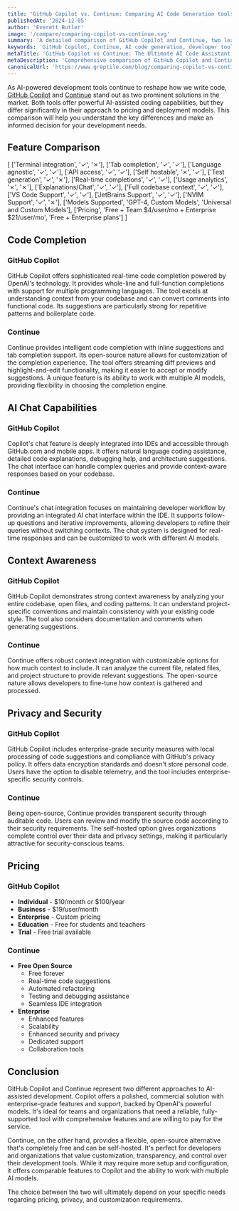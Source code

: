 ```yaml
---
title: 'GitHub Copilot vs. Continue: Comparing AI Code Generation tools (2025)'
publishedAt: '2024-12-05'
author: 'Everett Butler'
image: '/compare/comparing-copilot-vs-continue.svg'
summary: 'A detailed comparison of GitHub Copilot and Continue, two leading AI code assistants, analyzing their features, pricing, and capabilities to help developers make an informed choice.'
keywords: 'GitHub Copilot, Continue, AI code generation, developer tools, code completion, IDE integration, AI programming assistant, code suggestions'
metaTitle: 'GitHub Copilot vs Continue: The Ultimate AI Code Assistant Comparison (2025)'
metaDescription: 'Comprehensive comparison of GitHub Copilot and Continue, exploring features, pricing, and capabilities to help developers choose the right AI coding assistant for their needs.'
canonicalUrl: 'https://www.greptile.com/blog/comparing-copilot-vs-continue'
---
```


As AI-powered development tools continue to reshape how we write code, [GitHub Copilot](https://github.com/home) and [Continue](https://www.continue.dev/) stand out as two prominent solutions in the market. Both tools offer powerful AI-assisted coding capabilities, but they differ significantly in their approach to pricing and deployment models. This comparison will help you understand the key differences and make an informed decision for your development needs.

## Feature Comparison

[
    ['Terminal integration', '✓', '✗'],
    ['Tab completion', '✓', '✓'],
    ['Language agnostic', '✓', '✓'],
    ['API access', '✓', '✓'],
    ['Self hostable', '✗', '✓'],
    ['Test generation', '✓', '✗'],
    ['Real-time completions', '✓', '✓'],
    ['Usage analytics', '✗', '✗'],
    ['Explanations/Chat', '✓', '✓'],
    ['Full codebase context', '✓', '✓'],
    ['VS Code Support', '✓', '✓'],
    ['JetBrains Support', '✓', '✓'],
    ['NVIM Support', '✓', '✗'],
    ['Models Supported', 'GPT-4, Custom Models', 'Universal and Custom Models'],
    ['Pricing', 'Free + Team $4/user/mo + Enterprise $21/user/mo', 'Free + Enterprise plans']
]

## Code Completion

### GitHub Copilot
GitHub Copilot offers sophisticated real-time code completion powered by OpenAI's technology. It provides whole-line and full-function completions with support for multiple programming languages. The tool excels at understanding context from your codebase and can convert comments into functional code. Its suggestions are particularly strong for repetitive patterns and boilerplate code.

### Continue
Continue provides intelligent code completion with inline suggestions and tab completion support. Its open-source nature allows for customization of the completion experience. The tool offers streaming diff previews and highlight-and-edit functionality, making it easier to accept or modify suggestions. A unique feature is its ability to work with multiple AI models, providing flexibility in choosing the completion engine.

## AI Chat Capabilities

### GitHub Copilot
Copilot's chat feature is deeply integrated into IDEs and accessible through GitHub.com and mobile apps. It offers natural language coding assistance, detailed code explanations, debugging help, and architecture suggestions. The chat interface can handle complex queries and provide context-aware responses based on your codebase.

### Continue
Continue's chat integration focuses on maintaining developer workflow by providing an integrated AI chat interface within the IDE. It supports follow-up questions and iterative improvements, allowing developers to refine their queries without switching contexts. The chat system is designed for real-time responses and can be customized to work with different AI models.

## Context Awareness

### GitHub Copilot
GitHub Copilot demonstrates strong context awareness by analyzing your entire codebase, open files, and coding patterns. It can understand project-specific conventions and maintain consistency with your existing code style. The tool also considers documentation and comments when generating suggestions.

### Continue
Continue offers robust context integration with customizable options for how much context to include. It can analyze the current file, related files, and project structure to provide relevant suggestions. The open-source nature allows developers to fine-tune how context is gathered and processed.

## Privacy and Security

### GitHub Copilot
GitHub Copilot includes enterprise-grade security measures with local processing of code suggestions and compliance with GitHub's privacy policy. It offers data encryption standards and doesn't store personal code. Users have the option to disable telemetry, and the tool includes enterprise-specific security controls.

### Continue
Being open-source, Continue provides transparent security through auditable code. Users can review and modify the source code according to their security requirements. The self-hosted option gives organizations complete control over their data and privacy settings, making it particularly attractive for security-conscious teams.

## Pricing

### GitHub Copilot
- **Individual** - $10/month or $100/year
- **Business** - $19/user/month
- **Enterprise** - Custom pricing
- **Education** - Free for students and teachers
- **Trial** - Free trial available

### Continue
- **Free Open Source**
  - Free forever
  - Real-time code suggestions
  - Automated refactoring
  - Testing and debugging assistance
  - Seamless IDE integration
- **Enterprise**
  - Enhanced features
  - Scalability
  - Enhanced security and privacy
  - Dedicated support
  - Collaboration tools

## Conclusion

GitHub Copilot and Continue represent two different approaches to AI-assisted development. Copilot offers a polished, commercial solution with enterprise-grade features and support, backed by OpenAI's powerful models. It's ideal for teams and organizations that need a reliable, fully-supported tool with comprehensive features and are willing to pay for the service.

Continue, on the other hand, provides a flexible, open-source alternative that's completely free and can be self-hosted. It's perfect for developers and organizations that value customization, transparency, and control over their development tools. While it may require more setup and configuration, it offers comparable features to Copilot and the ability to work with multiple AI models. 

The choice between the two will ultimately depend on your specific needs regarding pricing, privacy, and customization requirements.
